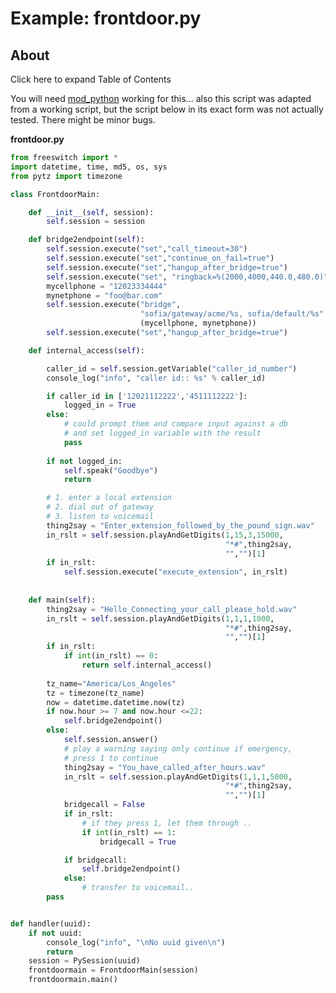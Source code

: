 
# Example: frontdoor.py 

 

## About

Click here to expand Table of Contents

You will need [mod\_python](https://wiki.freeswitch.org/wiki/Mod%5Fpython "Mod python") working for this... also this script was adapted from a working script, but the script below in its exact form was not actually tested. There might be minor bugs.

**frontdoor.py**

```py
from freeswitch import *
import datetime, time, md5, os, sys
from pytz import timezone

class FrontdoorMain:

    def __init__(self, session):
        self.session = session            

    def bridge2endpoint(self):
        self.session.execute("set","call_timeout=30")
        self.session.execute("set","continue_on_fail=true")
        self.session.execute("set","hangup_after_bridge=true")
        self.session.execute("set", "ringback=%(2000,4000,440.0,480.0)")
        mycellphone = "12023334444"
        mynetphone = "foo@bar.com"
        self.session.execute("bridge",
                             "sofia/gateway/acme/%s, sofia/default/%s" %
                             (mycellphone, mynetphone))
        self.session.execute("set","hangup_after_bridge=true")

    def internal_access(self):

        caller_id = self.session.getVariable("caller_id_number")
        console_log("info", "caller id:: %s" % caller_id)

        if caller_id in ['12021112222','4511112222']:
            logged_in = True
        else:
            # could prompt them and compare input against a db
            # and set logged_in variable with the result
            pass
        
        if not logged_in:
            self.speak("Goodbye")
            return

        # 1. enter a local extension
        # 2. dial out of gateway
        # 3. listen to voicemail
        thing2say = "Enter_extension_followed_by_the_pound_sign.wav"
        in_rslt = self.session.playAndGetDigits(1,15,3,15000,        
                                                "*#",thing2say,
                                                "","")[1]
        if in_rslt:
            self.session.execute("execute_extension", in_rslt)
        
        
    def main(self):
        thing2say = "Hello_Connecting_your_call_please_hold.wav"
        in_rslt = self.session.playAndGetDigits(1,1,1,1000,
                                                "*#",thing2say,
                                                "","")[1]
        if in_rslt:
            if int(in_rslt) == 0:
                return self.internal_access()
                
        tz_name="America/Los_Angeles"
        tz = timezone(tz_name)
        now = datetime.datetime.now(tz)
        if now.hour >= 7 and now.hour <=22:
            self.bridge2endpoint()
        else:
            self.session.answer()
            # play a warning saying only continue if emergency,
            # press 1 to continue
            thing2say = "You_have_called_after_hours.wav"
            in_rslt = self.session.playAndGetDigits(1,1,1,5000,
                                                "*#",thing2say,
                                                "","")[1]
            bridgecall = False
            if in_rslt:
                # if they press 1, let them through ..
                if int(in_rslt) == 1:
                    bridgecall = True

            if bridgecall:
                self.bridge2endpoint()
            else:
                # transfer to voicemail..
		pass


def handler(uuid):
    if not uuid:
        console_log("info", "\nNo uuid given\n")
        return
    session = PySession(uuid)
    frontdoormain = FrontdoorMain(session)
    frontdoormain.main()


```


